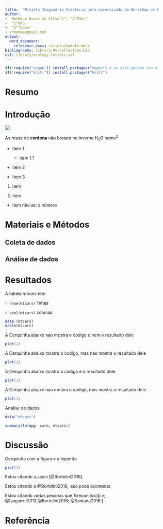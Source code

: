 ```yaml
---
title:  "Projeto Imaginário Aleatorio para aprendizado do Workshop de RMarkdown"
author: 
-  Matheus Nunes da Silva^1^; ^2^Mãe\*
-  ^1^UFG
-  ^2^*Casa*
- \*mamae@gmail.com
output:  
  word_document:
    reference_docx: scripts/modelo.docx
bibliography: library/My-Collection.bib
csl: library/ecology-letters.csl
---
```



```r
if(!require("vegan")) install.packages("vegan") # se esse pacote nao estiver instalado, instale!
if(!require("knitr")) install.packages("knitr")
```


# Resumo

# Introdução
<!-- codigo para inserir uma figura -->
![](figuras/Rplot.png) 


As *rosas* de **cordona** não brotam no inverno
H~2~O 
nome^2^

- Item 1
    - Item 1.1
    
    
- Item 2


+ Item 3


1. Item


2. Item
  - Item não sei o número


# Materiais e Métodos

## Coleta de dados

## Análise de dados

# Resultados

A tabela *mtcars* tem:

`r nrow(mtcars)` linhas

`r ncol(mtcars)` colunas 


<!-- ### -->
<!-- ###  COLOCANDO TABELA  -->
<!-- ### -->
```r
data (mtcars)
kable(mtcars)
```



A Cerquinha abaixo nao mostra o codigo e nem o resultado dele
```r
plot(1)
```
A Cerquinha abaixo mostra o codigo, mas nao mostra o resultado dele
```r
plot(1)
```
A Cerquinha abaixo mostra o codigo e o resultado dele
```r
plot(1)
```

A Cerquinha abaixo nao mostra o codigo, mas mostra o resultado dele
```r
plot(1)
```

Analise de dados
```r
data("mtcars")

summary(lm(mpg~ carb, mtcars))
```



# Discussão
Cerquinha com a figura e a legenda
```r
plot(1)
```

<!-- Como citar alguem no Rmarkdown -->
Estou citando a Jasci [@Bortolini2016].

<!-- Citacao direta  -->
Estou citando a  @Bortolini2016, isso pode acontecer.

<!-- Citacao com mais de um autor -->
Estou citando varias pessoas que fizeram isso[*i.e*; @Izaguirre2012;@Bortolini2016; @Santana2016 ]

# Referência
<!-- https://github.com/citation-style-language/styles  -->


